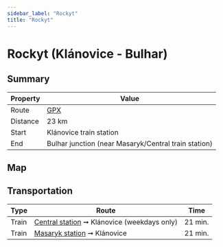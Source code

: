 ```yaml
---
sidebar_label: "Rockyt"
title: "Rockyt"
---
```


# Rockyt (Klánovice - Bulhar)

## Summary

| Property | Value |
| --- | --- |
| Route | [GPX](/gpx/prague-trails-rockyt.gpx) &nbsp; <TrailRouteLink id="rockyt"></TrailRouteLink> |
| Distance | 23 km |
| Start | Klánovice train station |
| End | Bulhar junction (near Masaryk/Central train station) |

## Map

<GarminEmbeddedCourse id="215783112"></GarminEmbeddedCourse>

## Transportation

| Type | Route | Time |
| --- | --- | --- |
| Train | [Central station](https://www.seznam.cz/jizdnirady/pubt%3A15212548%3A9hDIBxXv5L-%3Epubt%3A15212567%3A9hkUwxXxIF?o=528&t=0 "See timetable") ➞ Klánovice (weekdays only) | 21 min. |
| Train | [Masaryk station](https://www.seznam.cz/jizdnirady/pubt%3A15212549%3A9hC5MxXxXb-%3Epubt%3A15212567%3A9hkUwxXxIF?o=528&t=0 "See timetable") ➞ Klánovice | 21 min. |
